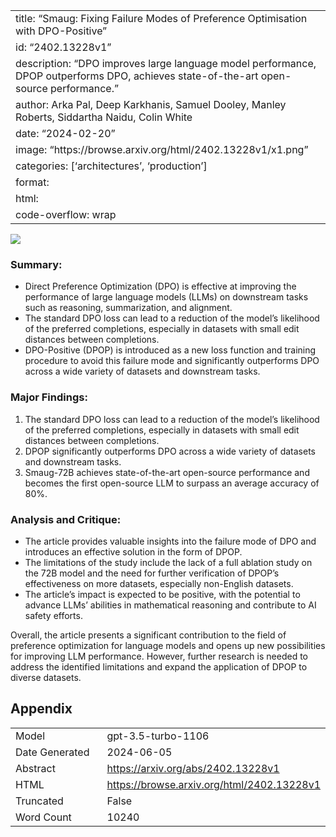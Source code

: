 
---
title: "Smaug: Fixing Failure Modes of Preference Optimisation with DPO-Positive"
id: "2402.13228v1"
description: "DPO improves large language model performance, DPOP outperforms DPO, achieves state-of-the-art open-source performance."
author: Arka Pal, Deep Karkhanis, Samuel Dooley, Manley Roberts, Siddartha Naidu, Colin White
date: "2024-02-20"
image: "https://browse.arxiv.org/html/2402.13228v1/x1.png"
categories: ['architectures', 'production']
format:
  html:
    code-overflow: wrap
---

![](https://browse.arxiv.org/html/2402.13228v1/x1.png)

### **Summary:**
- Direct Preference Optimization (DPO) is effective at improving the performance of large language models (LLMs) on downstream tasks such as reasoning, summarization, and alignment.
- The standard DPO loss can lead to a reduction of the model’s likelihood of the preferred completions, especially in datasets with small edit distances between completions.
- DPO-Positive (DPOP) is introduced as a new loss function and training procedure to avoid this failure mode and significantly outperforms DPO across a wide variety of datasets and downstream tasks.

### Major Findings:
1. The standard DPO loss can lead to a reduction of the model’s likelihood of the preferred completions, especially in datasets with small edit distances between completions.
2. DPOP significantly outperforms DPO across a wide variety of datasets and downstream tasks.
3. Smaug-72B achieves state-of-the-art open-source performance and becomes the first open-source LLM to surpass an average accuracy of 80%.

### Analysis and Critique:
- The article provides valuable insights into the failure mode of DPO and introduces an effective solution in the form of DPOP.
- The limitations of the study include the lack of a full ablation study on the 72B model and the need for further verification of DPOP's effectiveness on more datasets, especially non-English datasets.
- The article's impact is expected to be positive, with the potential to advance LLMs' abilities in mathematical reasoning and contribute to AI safety efforts.

Overall, the article presents a significant contribution to the field of preference optimization for language models and opens up new possibilities for improving LLM performance. However, further research is needed to address the identified limitations and expand the application of DPOP to diverse datasets.

## Appendix

|          |          |
|----------|----------|
| Model     | gpt-3.5-turbo-1106       |
| Date Generated     | 2024-06-05       |
| Abstract | [https://arxiv.org/abs/2402.13228v1](https://arxiv.org/abs/2402.13228v1)        |
| HTML     | [https://browse.arxiv.org/html/2402.13228v1](https://browse.arxiv.org/html/2402.13228v1)       |
| Truncated       | False       |
| Word Count       | 10240       |